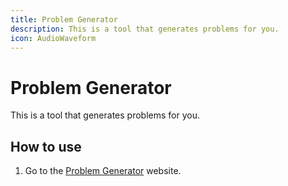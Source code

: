 ```yaml
---
title: Problem Generator
description: This is a tool that generates problems for you.
icon: AudioWaveform
---
```


# Problem Generator

This is a tool that generates problems for you.

## How to use

1. Go to the [Problem Generator](https://problem-generator.com) website.